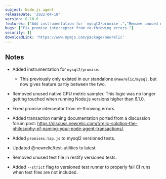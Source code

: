 ```yaml
---
subject: Node.js agent
releaseDate: '2022-04-18'
version: 8.10.0
features: ["Add instrumentation for `mysql2/promise`.","Remove unused native CPU metric sampler."]
bugs: ["Fix promise interceptor from re-throwing errors."]
security: []
downloadLink: 'https://www.npmjs.com/package/newrelic'
---
```


## Notes

* Added instrumentation for `mysql2/promise`.
   * This previously only existed in our standalone `@newrelic/mysql`, but now gives feature partiy between the two.

* Removed unused native CPU metric sampler.  This logic was no longer getting touched when running Node.js versions higher than 6.1.0.

* Fixed promise interceptor from re-throwing errors.

* Added transaction naming documentation ported from a discussion forum post: https://discuss.newrelic.com/t/relic-solution-the-philosophy-of-naming-your-node-agent-transactions/.

* Added `promises.tap.js` to mysql2 versioned tests.

* Updated @newrelic/test-utilities to latest.
 * Removed unused test file in restify versioned tests.
  * Added `--strict` flag to versioned test runner to properly fail CI runs when test files are not included.

